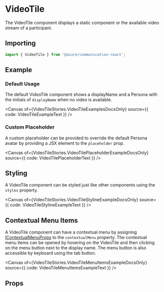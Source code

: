 
<Meta of={VideoTileStories} />

# VideoTile

The VideoTile component displays a static component or the available video stream of a participant.

## Importing

```ts
import { VideoTile } from '@azure/communication-react';
```

## Example

### Default Usage

The default VideoTile component shows a displayName and a Persona with the initials of `displayName` when no video is available.

<Canvas of={VideoTileStories.VideoTileExamplesDocsOnly} source={{ code: VideoTileExampleText }} />

### Custom Placeholder

A custom placeholder can be provided to override the default Persona avatar by providing a JSX element to the
`placeholder` prop.

<Canvas of={VideoTileStories.VideoTilePlaceholderExampleDocsOnly} source={{ code: VideoTilePlaceholderText }} />

## Styling

A VideoTile component can be styled just like other components using the `styles` property.

<Canvas of={VideoTileStories.VideoTileStylineExampleDocsOnly} source={{ code: VideoTileStylineExampleText }} />

## Contextual Menu Items

A VideoTile component can have a contextual menu by assigning
[IContextualMenuProps](https://developer.microsoft.com/en-us/fluentui#/controls/web/contextualmenu#IContextualMenuProps)
to the `contextualMenu` property. The contextual menu items can be opened by hovering on the VideoTile and then
clicking on the menu button next to the display name. The menu button is also accessible by keyboard using the
tab button.

<Canvas of={VideoTileStories.VideoTileMenuItemsExampleDocsOnly} source={{ code: VideoTileMenuItemsExampleText }} />

## Props

<ArgTypes of={VideoTile} />
